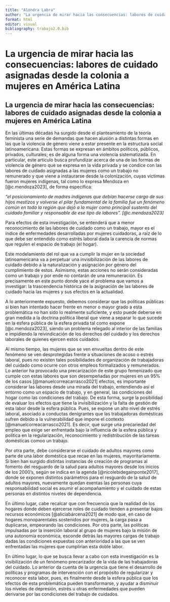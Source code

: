 ```yaml
---
title: "Alondra Labra"
author: "La urgencia de mirar hacia las consecuencias: labores de cuidado asignadas desde la colonia a mujeres en América Latina"
format: html
editor: visual
bibliography: trabajo2.0.bib
---
```


# **La urgencia de mirar hacia las consecuencias: labores de cuidado asignadas desde la colonia a mujeres en América Latina**

## La urgencia de mirar hacia las consecuencias: labores de cuidado asignadas desde la colonia a mujeres en América Latina

En las últimas décadas ha surgido desde el planteamiento de la teoría feminista una serie de demandas que hacen alusión a distintas formas en las que la violencia de género viene a estar presente en la estructura social latinoamericana. Estas formas se expresan en ámbitos políticos, públicos, privados, culturales; es de alguna forma una violencia sistematizada. En particular, este artículo busca profundizar acerca de una de las formas de violencia de género que se expresa en la vida privada y se condice con las labores de cuidado asignadas a las mujeres como un trabajo no remunerado y que viene a instaurarse desde la colonización, cuyas víctimas fueron mujeres indígenas, tal como lo expresa Mendoza en [@c.mendoza2023], de forma específica:

*"el posicionamiento de madres indígenas que debían hacerse cargo de sus hijos mestizos y volverse el pilar fundamental de la familia fue un fenómeno común en toda la región que dejó a la mujer como principal sustento del cuidado familiar y responsable de ese tipo de labores". [@c.mendoza2023]*

Para efectos de esta investigación, se entenderá que a menor reconocimiento de las labores de cuidado como un trabajo, mayor es el índice de enfermedades desarrolladas por mujeres cuidadoras, a raíz de lo que debe ser entendido como estrés laboral dada la carencia de normas que regulen el espacio de trabajo (el hogar).

Este modelamiento del rol que va a cumplir la mujer en la sociedad latinoamericana va a perpetuar una invisibilización de las labores de cuidado debido a la naturalización y asignación por género del cumplimiento de estos. Asimismo, estas acciones no serán consideradas como un trabajo y por ende no contarán de una remuneración. Es precisamente en este punto donde yace el problema que vamos a investigar: la trascendencia histórica de la asignación de las labores de cuidado hacia las mujeres y sus efectos en la actualidad.

A lo anteriormente expuesto, debemos considerar que las políticas públicas si bien han intentado hacer frente en menor o mayor grado a esta problemática no han sido lo realmente suficiente, y esto puede deberse en gran medida a la doctrina política liberal que viene a separar lo que sucede en la esfera pública de la esfera privada tal como expone [@c.mendoza2023], siendo un problema relegado al interior de las familias e impidiendo la reivindicación de los derechos del cuidado y los derechos laborales de quienes ejercen estos cuidados.

Al mismo tiempo, las mujeres que se ven envueltas dentro de este fenómeno se ven desprotegidas frente a situaciones de acoso o estrés laboral, pues no existen tales posibilidades de organización de trabajadoras del cuidado como ocurre con otros empleos formalizados y remunerados. Lo anterior ha provocado una precarización de este grupo femenizado que cumple con estas labores que son desempeñadas por mujeres en un 95% de los casos [@manuelcorreacarrasco2021] efectos, es importante considerar las labores desde una mirada del trabajo, entendiendo así el entorno como un espacio de trabajo, y en general, las condiciones del hogar como las condiciones del trabajo. De esta forma, surge la posibilidad de evaluar los efectos que tiene la invisibilización y la falta de gestión de esta labor desde la esfera pública. Pues, se expone un alto nivel de estrés laboral, asociado a conductas denigrantes que las trabajadoras domésticas sufren debido a la vulnerabilidad que impone el contexto [@manuelcorreacarrasco2021]. Es decir, que surge una precariedad del empleo que exige ser enfrentada bajo la influencia de la esfera pública y política en la regularización, reconocimiento y redistribución de las tareas domésticas comoo un trabajo.

Por otra parte, debe considerarse el cuidado de adultos mayores como parte de una labor doméstica que recae en las mujeres, mayoritariamente. Si bien han surgido distintas instancias de creación de programas al fomento del resguardo de la salud para adultos mayores desde los inicios de los 2000's, según se indica en la agenda [@nicolebidegainponte2017], donde se exponen distintos parámetros para el resguardo de la salud de adultos mayores, nuevamente quedan exentas las personas cuya responsabilidad social es asumir el acompañamiento y el cuidado de estas personas en distintos niveles de dependencia.

En último lugar, cabe recalcar que con frecuencia que la realidad de los hogares donde deben ejercerse roles de cuidado tienden a presentar bajos recursos económicos [@aliciabárcena2021] de modo que, en caso de hogares monoparentales sostenidos por mujeres, la carga pasa a duplicarse, empeorando las condiciones. Por otra parte, las políticas impulsadas por la inserción laboral al grupo de mujeres bajo la misión de una autonomía económica, esconde detrás las mayores cargas de trabajo dadas las condiciones expuestas con anterioridad a las que se ven enfrentadas las mujeres que cumplirían esta doble labor.

En último lugar, lo que se busca llevar a cabo con esta investigación es la visibilización de un fenómeno precarizador de la vida de las trabajadoras del cuidado. Lo anterior da cuenta de la urgencia que tiene el desarrollo de políticas y programas de intervención con el propósito de regularizar y reconocer esta labor, pues, es finalmente desde la esfera pública que los efectos de esta problemática pueden transformarse, y ayudar a disminuir los níveles de depresión, estrés u otras enfermedades que pueden derivarse por las condiciones del trabajo de cuidados. 
